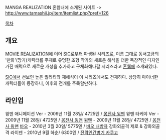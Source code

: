 MANGA REALIZATION
혼웹내에 소개된 사이트 -> http://www.tamashii.jp/item/itemlist.php?pref=126

[[목차]]
== 개요 ==
[[MOVIE REALIZATION]]에 이어 [[SIC]]로부터 파생된 시리즈로, 이름 그대로 동서고금의 '만화'(망가)캐릭터를 주제로 유명한 조형 작가의 새로운 해석을 더한 독창적인 디자인 가진 매력으로 새로운 개성을 추가하고 구체화해나갈 시리즈라고 [[혼웹]]에 소개돼있다.

[[SIC]]에서 선보인 높은 퀄리티와 재해석이 이 시리즈에서도 건재하다. 상당히 마이너한 캐릭터들이 등장하니, 이후의 전개를 주목할만하다.

== 라인업 ==
윙맨 애니메이션 Ver - 2009년 11월 28일/ 4725엔 / [[몽전사 윙맨]]
윙맨 타케야 Ver - 2009년 11월 28일/ 4725엔 / [[몽전사 윙맨]]
[[윙맨]] - 2009년 11월 28일/ 4725엔 / [[몽전사 윙맨]]
[[바오]] - 2010년 3월 20일/ 5775엔 / [[바오 내방자]]
강화외골격 제로 & 강화외골격 라이덴 - 2010년 9월 하순/ 6300엔 / [[전략인간병기 카쿠고]]

